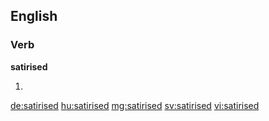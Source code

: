 ==English==

===Verb===
'''satirised'''

# {{past of|satirise}}

[[de:satirised]]
[[hu:satirised]]
[[mg:satirised]]
[[sv:satirised]]
[[vi:satirised]]